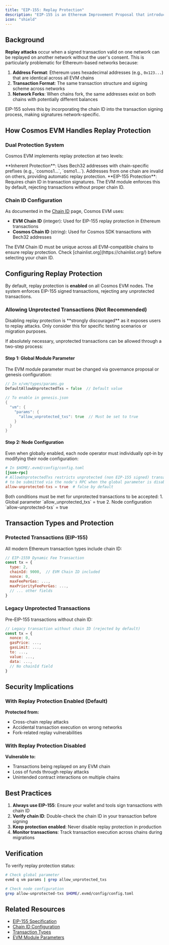 ```yaml
---
title: "EIP-155: Replay Protection"
description: "EIP-155 is an Ethereum Improvement Proposal that introduced replay protection by including chain ID information in signed transaction data. This prevents a signed transaction from being valid on multiple networks, protecting users from replay attacks."
icon: "shield"
---
```


## Background

**Replay attacks** occur when a signed transaction valid on one network can be replayed on another network without the user's consent. This is particularly problematic for Ethereum-based networks because:

1. **Address Format**: Ethereum uses hexadecimal addresses (e.g., `0x123...`) that are identical across all EVM chains
2. **Transaction Format**: The same transaction structure and signing scheme across networks
3. **Network Forks**: When chains fork, the same addresses exist on both chains with potentially different balances

EIP-155 solves this by incorporating the chain ID into the transaction signing process, making signatures network-specific.

## How Cosmos EVM Handles Replay Protection

### Dual Protection System

Cosmos EVM implements replay protection at two levels:

<CardGroup cols={2}>
  <Card title="Cosmos Transactions" icon="shield-halved">
    **Inherent Protection**: Uses Bech32 addresses with chain-specific prefixes (e.g., `cosmos1...`, `osmo1...`). Addresses from one chain are invalid on others, providing automatic replay protection.
  </Card>
  <Card title="EVM Transactions" icon="ethereum">
    **EIP-155 Protection**: Requires chain ID in transaction signatures. The EVM module enforces this by default, rejecting transactions without proper chain ID.
  </Card>
</CardGroup>

### Chain ID Configuration

As documented in the [Chain ID](/docs/evm/next/documentation/concepts/chain-id) page, Cosmos EVM uses:
- **EVM Chain ID** (integer): Used for EIP-155 replay protection in Ethereum transactions
- **Cosmos Chain ID** (string): Used for Cosmos SDK transactions with Bech32 addresses

<Warning>
The EVM Chain ID must be unique across all EVM-compatible chains to ensure replay protection. Check [chainlist.org](https://chainlist.org/) before selecting your chain ID.
</Warning>

## Configuring Replay Protection

By default, replay protection is **enabled** on all Cosmos EVM nodes. The system enforces EIP-155 signed transactions, rejecting any unprotected transactions.

### Allowing Unprotected Transactions (Not Recommended)

<Warning>
Disabling replay protection is **strongly discouraged** as it exposes users to replay attacks. Only consider this for specific testing scenarios or migration purposes.
</Warning>

If absolutely necessary, unprotected transactions can be allowed through a two-step process:

#### Step 1: Global Module Parameter

The EVM module parameter must be changed via governance proposal or genesis configuration:

```go
// In x/vm/types/params.go
DefaultAllowUnprotectedTxs = false  // Default value

// To enable in genesis.json
{
  "vm": {
    "params": {
      "allow_unprotected_txs": true  // Must be set to true
    }
  }
}
```

#### Step 2: Node Configuration

Even when globally enabled, each node operator must individually opt-in by modifying their node configuration:

```toml
# In $HOME/.evmd/config/config.toml
[json-rpc]
# AllowUnprotectedTxs restricts unprotected (non EIP-155 signed) transactions
# to be submitted via the node's RPC when the global parameter is disabled.
allow-unprotected-txs = true  # false by default
```

<Note>
Both conditions must be met for unprotected transactions to be accepted:
1. Global parameter `allow_unprotected_txs` = true
2. Node configuration `allow-unprotected-txs` = true
</Note>

## Transaction Types and Protection

### Protected Transactions (EIP-155)

All modern Ethereum transaction types include chain ID:

```javascript
// EIP-1559 Dynamic Fee Transaction
const tx = {
  type: 2,
  chainId: 9000,  // EVM Chain ID included
  nonce: 0,
  maxFeePerGas: ...,
  maxPriorityFeePerGas: ...,
  // ... other fields
}
```

### Legacy Unprotected Transactions

Pre-EIP-155 transactions without chain ID:

```javascript
// Legacy transaction without chain ID (rejected by default)
const tx = {
  nonce: 0,
  gasPrice: ...,
  gasLimit: ...,
  to: ...,
  value: ...,
  data: ...,
  // No chainId field
}
```

## Security Implications

### With Replay Protection Enabled (Default)

 **Protected from:**
- Cross-chain replay attacks
- Accidental transaction execution on wrong networks
- Fork-related replay vulnerabilities

### With Replay Protection Disabled

 **Vulnerable to:**
- Transactions being replayed on any EVM chain
- Loss of funds through replay attacks
- Unintended contract interactions on multiple chains

## Best Practices

1. **Always use EIP-155**: Ensure your wallet and tools sign transactions with chain ID
2. **Verify chain ID**: Double-check the chain ID in your transaction before signing
3. **Keep protection enabled**: Never disable replay protection in production
4. **Monitor transactions**: Track transaction execution across chains during migrations

## Verification

To verify replay protection status:

```bash
# Check global parameter
evmd q vm params | grep allow_unprotected_txs

# Check node configuration
grep allow-unprotected-txs $HOME/.evmd/config/config.toml
```

## Related Resources

- [EIP-155 Specification](https://eips.ethereum.org/EIPS/eip-155)
- [Chain ID Configuration](/docs/evm/next/documentation/concepts/chain-id)
- [Transaction Types](/docs/evm/next/documentation/concepts/transactions#ethereum-tx-type)
- [EVM Module Parameters](/docs/evm/next/documentation/cosmos-sdk/modules/vm#parameters)